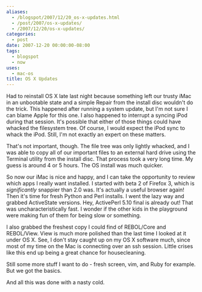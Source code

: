 ```yaml
---
aliases:
  - /blogspot/2007/12/20_os-x-updates.html
  - /post/2007/os-x-updates/
  - /2007/12/20/os-x-updates/
categories:
  - post
date: 2007-12-20 00:00:00-08:00
tags:
  - blogspot
  - now
uses:
  - mac-os
title: OS X Updates
---
```


Had to reinstall OS X late last night because something left our trusty iMac in an unbootable state and a simple Repair from the install disc wouldn't do the trick. This happened after running a system update, but I'm not sure I can blame Apple for this one. I also happened to interrupt a syncing iPod during that session. It's possible that either of those things could have whacked the filesystem tree. Of course, I would expect the iPod sync to whack the iPod. Still, I'm not exactly an expert on these matters.

That's not important, though. The file tree was only lightly whacked, and I was able to copy all of our important files to an external hard drive using the Terminal utility from the install disc. That process took a very long time. My guess is around 4 or 5 hours. The OS install was much quicker.

So now our iMac is nice and happy, and I can take the opportunity to review which apps I really want installed. I started with beta 2 of Firefox  3, which is <span style="font-style: italic;">significantly</span> snappier than 2.0 was. It's actually a useful browser again! Then it's time for fresh Python and Perl installs. I went the lazy way and grabbed ActiveState versions. Hey, ActivePerl 5.10 final is already out! That was uncharacteristically fast. I wonder if the other kids in the playground were making fun of them for being slow or something.

I also grabbed the freshest copy I could find of REBOL/Core and REBOL/View. View is much more polished than the last time I looked at it under OS X. See, I don't stay caught up on my OS X software much, since most of my time on the Mac is connecting over an ssh session. Little crises like this end up being a great chance for housecleaning.

Still some more stuff I want to do - fresh screen, vim, and Ruby for example. But we got the basics.

And all this was done with a nasty cold.
